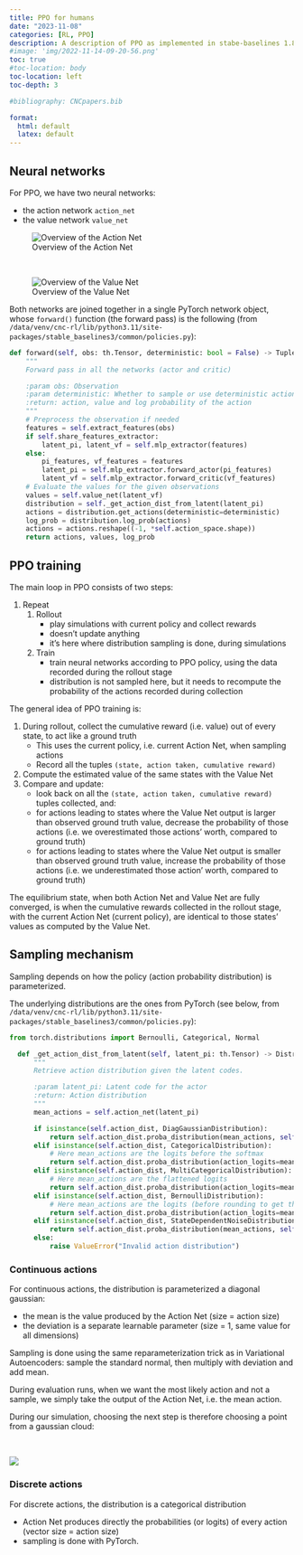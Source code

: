 ```yaml
---
title: PPO for humans
date: "2023-11-08"
categories: [RL, PPO]
description: A description of PPO as implemented in stabe-baselines 1.8.0
#image: 'img/2022-11-14-09-20-56.png'
toc: true
#toc-location: body
toc-location: left
toc-depth: 3

#bibliography: CNCpapers.bib

format:
  html: default
  latex: default
---
```


## Neural networks

For PPO, we have two neural networks:

- the action network `action_net`
- the value network `value_net`



![Overview of the Action Net](img/ActionNet.png)

\

![Overview of the Value Net](img/ValueNet.png)

Both networks are joined together in a single PyTorch network object,
whose `forward()` function (the forward pass) is the following
(from `/data/venv/cnc-rl/lib/python3.11/site-packages/stable_baselines3/common/policies.py`):

```python
def forward(self, obs: th.Tensor, deterministic: bool = False) -> Tuple[th.Tensor, th.Tensor, th.Tensor]:
    """
    Forward pass in all the networks (actor and critic)

    :param obs: Observation
    :param deterministic: Whether to sample or use deterministic actions
    :return: action, value and log probability of the action
    """
    # Preprocess the observation if needed
    features = self.extract_features(obs)
    if self.share_features_extractor:
        latent_pi, latent_vf = self.mlp_extractor(features)
    else:
        pi_features, vf_features = features
        latent_pi = self.mlp_extractor.forward_actor(pi_features)
        latent_vf = self.mlp_extractor.forward_critic(vf_features)
    # Evaluate the values for the given observations
    values = self.value_net(latent_vf)
    distribution = self._get_action_dist_from_latent(latent_pi)
    actions = distribution.get_actions(deterministic=deterministic)
    log_prob = distribution.log_prob(actions)
    actions = actions.reshape((-1, *self.action_space.shape))
    return actions, values, log_prob
```

## PPO training

The main loop in PPO consists of two steps:

1. Repeat
   1. Rollout
      - play simulations with current policy and collect rewards
      - doesn't update anything
      - it's here where distribution sampling is done, during simulations

   2. Train
      - train neural networks according to PPO policy, using the data recorded during the rollout stage
      - distribution is not sampled here, but it needs to recompute the probability of the actions
        recorded during collection

The general idea of PPO training is:

1. During rollout, collect the cumulative reward (i.e. value) out of every state, to act like a ground truth
   - This uses the current policy, i.e. current Action Net, when sampling actions
   - Record all the tuples `(state, action taken, cumulative reward)`
2. Compute the estimated value of the same states with the Value Net
3. Compare and update:
   - look back on all the `(state, action taken, cumulative reward)` tuples collected, and:
   - for actions leading to states where the Value Net output is larger than observed ground truth value, decrease the probability of those actions
     (i.e. we overestimated those actions' worth, compared to ground truth)
   - for actions leading to states where the Value Net output is smaller than observed ground truth value, increase the probability of those actions
     (i.e. we underestimated those action' worth, compared to ground truth)

The equilibrium state, when both Action Net and Value Net are fully converged, is
when the cumulative rewards collected in the rollout stage, with the current Action Net (current policy),
are identical to those states' values as computed by the Value Net.

## Sampling mechanism

Sampling depends on how the policy (action probability distribution) is parameterized.

The underlying distributions are the ones from PyTorch
(see below, from `/data/venv/cnc-rl/lib/python3.11/site-packages/stable_baselines3/common/policies.py`):

```python
from torch.distributions import Bernoulli, Categorical, Normal
```

```python
  def _get_action_dist_from_latent(self, latent_pi: th.Tensor) -> Distribution:
      """
      Retrieve action distribution given the latent codes.

      :param latent_pi: Latent code for the actor
      :return: Action distribution
      """
      mean_actions = self.action_net(latent_pi)

      if isinstance(self.action_dist, DiagGaussianDistribution):
          return self.action_dist.proba_distribution(mean_actions, self.log_std)
      elif isinstance(self.action_dist, CategoricalDistribution):
          # Here mean_actions are the logits before the softmax
          return self.action_dist.proba_distribution(action_logits=mean_actions)
      elif isinstance(self.action_dist, MultiCategoricalDistribution):
          # Here mean_actions are the flattened logits
          return self.action_dist.proba_distribution(action_logits=mean_actions)
      elif isinstance(self.action_dist, BernoulliDistribution):
          # Here mean_actions are the logits (before rounding to get the binary actions)
          return self.action_dist.proba_distribution(action_logits=mean_actions)
      elif isinstance(self.action_dist, StateDependentNoiseDistribution):
          return self.action_dist.proba_distribution(mean_actions, self.log_std, latent_pi)
      else:
          raise ValueError("Invalid action distribution")
```

### Continuous actions

For continuous actions, the distribution is parameterized a diagonal gaussian:

- the mean is the value produced by the Action Net (size = action size)
- the deviation is a separate learnable parameter (size = 1,  same value for all dimensions)

Sampling is done using the same reparameterization trick as in Variational Autoencoders:
sample the standard normal, then multiply with deviation and add mean.

During evaluation runs, when we want the most likely action and not a sample,
we simply take the output of the Action Net, i.e. the mean action.

During our simulation, choosing the next step is therefore choosing a point from a gaussian cloud:

\

![](img/Explanation.png)

### Discrete actions

For discrete actions, the distribution is a categorical distribution

- Action Net produces directly the probabilities (or logits) of every action (vector size = action size)
- sampling is done with PyTorch.
